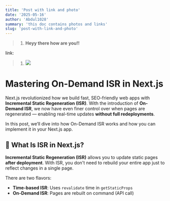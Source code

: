 ```yaml
---
title: 'Post with link and photo'
date: '2025-05-16'
author: 'Abdul1028'
summary: 'this doc contains photos and links'
slug: 'post-with-link-and-photo'
---
```


> 1.  **Heyy there how are you!!**
>     

link:

> 1.  ![](https://scontent.fbom20-2.fna.fbcdn.net/v/t39.30808-6/475408690_1139924987921948_5176750768439952923_n.jpg?_nc_cat=107&ccb=1-7&_nc_sid=cc71e4&_nc_ohc=gAVCq-QPv94Q7kNvwFgogt1&_nc_oc=AdnEEcuGBW88vI-9fftVHYmQTC_okR58tha-uC9xOnrlAbN4vI2Kk447Q4SBREPtkSw&_nc_zt=23&_nc_ht=scontent.fbom20-2.fna&_nc_gid=p1-uEPZlDBUIlReYhUN6Hw&oh=00_AfJYRYNO3IDDtjGfDXlbimvgS7rXyhSr3W8Q_aM_tel4LA&oe=682D97D4)



# Mastering On-Demand ISR in Next.js

Next.js revolutionized how we build fast, SEO-friendly web apps with **Incremental Static Regeneration (ISR)**. With the introduction of **On-Demand ISR**, we now have even finer control over when pages are regenerated — enabling real-time updates **without full redeployments**.

In this post, we’ll dive into how On-Demand ISR works and how you can implement it in your Next.js app.

## 🧠 What Is ISR in Next.js?

**Incremental Static Regeneration (ISR)** allows you to update static pages **after deployment**. With ISR, you don't need to rebuild your entire app just to reflect changes in a single page.

There are two flavors:

- **Time-based ISR**: Uses `revalidate` time in `getStaticProps`
- **On-Demand ISR**: Pages are rebuilt on command (API call)
